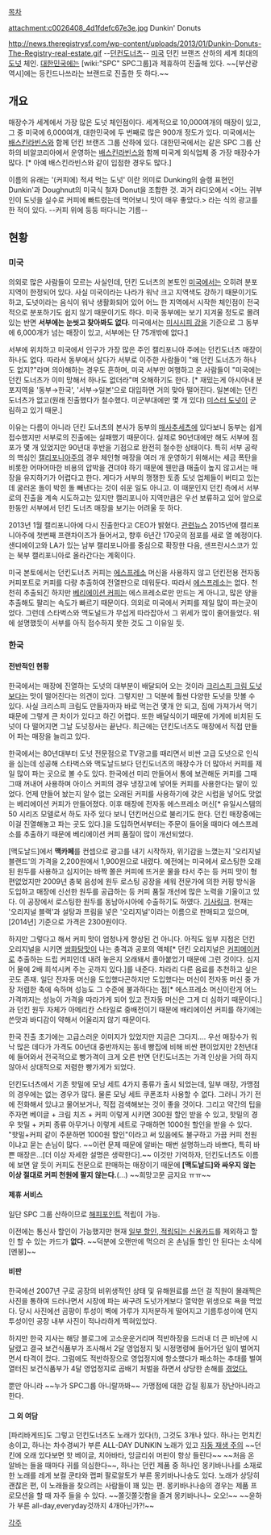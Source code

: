 [[목차]]

attachment:c0026408_4d1fdefc67e3e.jpg
Dunkin' Donuts

http://news.theregistrysf.com/wp-content/uploads/2013/01/Dunkin-Donuts-The-Registry-real-estate.gif
--[[던컨]]도너츠--
[[미국]] 던킨 브랜즈 산하의 세계 최대의 [[도넛]] 체인. [[대한민국]]에는 [wiki:"SPC" SPC그룹]과 제휴하여 진출해 있다.
~~[부산광역시]에는 등킨드나쓰라는 브랜드로 진출한 듯 하다.~~

== 개요 ==
매장수가 세계에서 가장 많은 도넛 체인점이다. 세계적으로 10,000여개의 매장이 있고, 그 중 미국에 6,000여개, 대한민국에 두 번째로 많은 900개 정도가 있다. 미국에서는 [[배스킨라빈스]]와 함께 던킨 브랜즈 그룹 산하에 있다. 대한민국에서는 같은 SPC 그룹 산하의 비알코리아에서 운영하는 [[배스킨라빈스]]와 함께 미국계 외식업체 중 가장 매장수가 많다. [* 아예 배스킨라빈스와 같이 입점한 경우도 많다.]

이름의 유래는 '(커피에) 적셔 먹는 도넛' 이란 의미로 Dunking의 슬랭 표현인 Dunkin'과 Doughnut의 미국식 철자 Donut을 조합한 것.
과거 라디오에서 <어느 귀부인이 도넛을 실수로 커피에 빠트렸는데 먹어보니 맛이 매우 좋았다.> 라는 식의 광고를 한 적이 있다. --커피 위에 둥둥 떠다니는 기름--

== 현황 ==
=== 미국 ===
의외로 많은 사람들이 모르는 사실인데, 던킨 도너츠의 본토인 [[미국]]에서는 오히려 분포 지역이 한정되어 있다. 사실 미국이라는 나라가 워낙 크고 지역색도 강하기 때문이기도 하고, 도넛이라는 음식이 워낙 생활화되어 있어 어느 한 지역에서 시작한 체인점이 전국적으로 분포하기도 쉽지 않기 때문이기도 하다. 미국 동부에는 보기 지겨울 정도로 몰려있는 반면 '''서부에는 눈씻고 찾아봐도 없다'''. 미국에서는 [[미시시피 강]]을 기준으로 그 동부에 6,000개가 넘는 매장이 있고, 서부에는 단 75개밖에 없다.[http://en.wikipedia.org/wiki/Dunkin_Donuts#cite_note-5]

서부에 위치하고 미국에서 인구가 가장 많은 주인 캘리포니아 주에는 던킨도너츠 매장이 하나도 없다. 따라서 동부에서 살다가 서부로 이주한 사람들이 "왜 던킨 도너츠가 하나도 없지?"라며 의아해하는 경우도 흔하며, 미국 서부만 여행하고 온 사람들이 "미국에는 던킨 도너츠가 이미 망해서 하나도 없더라"며 오해하기도 한다. [* 재밌는게 아시아내 분포지역을 '동부→한국', '서부→일본'으로 대입하면 거의 맞아 떨어진다. 일본에는 던킨도너츠가 없고(원래 진출했다가 철수했다. 미군부대에만 몇 개 있다) [[미스터 도넛]]이 군림하고 있기 때문.]

이유는 다름이 아니라 던킨 도너츠의 본사가 동부의 [[매사추세츠]]에 있다보니 동부는 쉽게 접수했지만 서부로의 진출에는 실패했기 때문이다. 실제로 90년대에만 해도 서부에 점포가 몇 개 있었지만 90년대 후반을 기점으로 완전히 철수한 상태이다. 특히 서부 공략의 핵심인 [[캘리포니아]]주의 경우 체인형 매장을 여러 개 운영하기 위해서는 세금 폭탄을 비롯한 어마어마한 비용의 압박을 견뎌야 하기 때문에 웬만큼 매출이 높지 않고서는 매장을 유지하기가 어렵다고 한다. 게다가 서부의 쟁쟁한 토종 도넛 업체들이 버티고 있는데 굴러온 돌이 박힌 돌 빼낸다는 것이 쉬운 일도 아니고. 이 때문인지 던킨 측에서 서부로의 진출을 계속 시도하고는 있지만 캘리포니아 지역만큼은 우선 보류하고 있어 앞으로 한동안 서부에서 던킨 도너츠 매장을 보기는 어려울 듯 하다. 

2013년 1월 캘리포니아에 다시 진출한다고 CEO가 밝혔다. [http://www.cnbc.com/id/100383617 관련뉴스]  2015년에 캘리포니아주에 첫번째 프랜차이즈가 들어서고, 향후 6년간 170곳의 점포를 새로 열 예정이다. 샌디에이고와 LA가 있는 남부 캘리포니아를 중심으로 확장한 다음, 샌프란시스코가 있는 북부 캘리포니아로 올라간다는 계획이다. 

미국 본토에서는 던킨도너츠 커피는 [[에스프레소]] 머신을 사용하지 않고 던킨전용 전자동 커피포트로 커피를 다량 추출하여 전열판으로 데워둔다. 따라서 [[에스프레소]]는 없다. 천천히 추출되긴 하지만 [[베리에이션 커피]]는 에스프레소로만 만드는 게 아니고, 많은 양을 추출해도 팔리는 속도가 빠르기 때문이다. 의외로 미국에서 커피를 제일 많이 파는곳이었다. 그런데 스타벅스와 맥도널드가 무섭게 따라잡아서 그 위세가 많이 줄어들었다. 위에 설명했듯이 서부를 아직 접수하지 못한 것도 그 이유일 듯.

=== 한국 ===
==== 전반적인 현황 ====
한국에서는 매장에 진열하는 도넛의 대부분이 배달되어 오는 것이라 [[크리스피 크림 도넛]]보다는 맛이 떨어진다는 의견이 있다. 그렇지만 그 덕분에 훨씬 다양한 도넛을 맛볼 수 있다. 사실 크리스피 크림도 만들자마자 바로 먹는건 몇개 안 되고, 집에 가져가서 먹기 때문에 그렇게 큰 차이가 있다고 하긴 어렵다. 또한 배달식이기 때문에 가게에 비치된 도넛이 다 떨어지면 그날 도넛장사는 끝난다. 최근에는 던킨도너츠도 매장에서 직접 만들어 파는 매장을 늘리고 있다.

한국에서는 80년대부터 도넛 전문점으로 TV광고를 때리면서 비싼 고급 도넛으로 인식을 심는데 성공해 스타벅스와 맥도날드보다 던킨도너츠의 매장수가 더 많아서 커피를 제일 많이 파는 곳으로 볼 수도 있다. 한국에선 미리 만들어서 통에 보관해둔 커피를 그때그때 꺼내어 사용하며 아이스 커피의 경우 냉장고에 넣어둔 커피를 사용한다는 말이 있었다. 언제 만들어 놨는지 알수 없는 오래된 커피를 사용하기에 갖은 시럽을 넣어도 맛없는 베리에이션 커피가 만들어졌다. 이후 매장에 전자동 에스프레소 머신[* 유일시스템의 50 시리즈 모델로서 하도 자주 있다 보니 던킨머신으로 불리기도 한다. 던킨 매장중에는 이걸 진열해놓고 파는 곳도 있다.]을 도입하면서부터는 주문이 들어올 때마다 에스프레소를 추출하기 때문에 베리에이션 커피 품질이 많이 개선되었다. 

[맥도날드]에서 '''맥카페'''를 컨셉으로 광고를 내기 시작하자, 위기감을 느꼈는지 '오리지널 블랜드'의 가격을 2,200원에서 1,900원으로 내렸다. 예전에는 미국에서 로스팅한 오래 된 원두를 사용하고 심지어는 바짝 쫄은 커피에 뜨거운 물을 타서 주는 등 커피 맛이 형편없었지만 2009년 충북 음성에 원두 로스팅 공장을 세워 전문가에 의한 커핑 방식을 도입하고 매장에 신선한 원두를 공급하는 등 커피 품질 개선에 많은 노력을 기울이고 있다. 이 공장에서 로스팅한 원두를 동남아시아에 수출하기도 하였다. [http://news.chosun.com/site/data/html_dir/2010/04/28/2010042801546.html 기사링크]. 현재는 '오리지널 블랙'과 설탕과 프림을 넣은 '오리지널'이라는 이름으로 판매되고 있으며, [2014년] 기준으로 가격은 2300원이다. 

하지만 그렇다고 해서 커피 맛이 엄청나게 향상된 건 아니다. 아직도 일부 지점은 던킨 오리지널을 시키면 [[쌍화탕]]맛이 나는 충격과 공포의 액체[* 던킨 오리지널은 [[커피메이커]]로 추출하는 드립 커피인데 내려 놓은지 오래돼서 졸아붙었기 때문에 그런 것이다. 심지어 물에 2배 희석시켜 주는 곳까지 있다.]를 내준다. 차라리 다른 음료를 추천하고 싶은 곳도 존재. 일단 전자동 머신을 도입했다곤하지만 도입했다는 머신이 전자동 머신 중 가장 저렴한 축에 속하며 성능도 그 수준에 불과하다는 점[* 에스프레소 머신이란게 어느 가격까지는 성능이 가격을 따라가게 되어 있고 전자동 머신은 그게 더 심하기 때문이다.]과 던킨 원두 자체가 아메리칸 스타일로 중배전이기 때문에 배리에이션 커피를 하기에는 쓴맛과 바디감이 약해서 어울리지 않기 때문이다.

한국 진출 초기에는 고급스러운 이미지가 있었지만 지금은 그다지.... 우선 매장수가 워낙 많은 데다가 가격도 00년대 중반까지는 동네 빵집에 비해 비싼 편이었지만 2천년대에 들어와서 전국적으로 빵가격이 크게 오른 반면 던킨도너츠는 가격 인상을 거의 하지 않아서 상대적으로 저렴한 빵가게가 되었다. 

던킨도너츠에서 기존 핫밀에 모닝 세트 4가지 종류가 출시 되었는데, 일부 매장, 가맹점의 경우에는 없는 경우가 많다. 물론 모닝 세트 쿠폰조차 사용할 수 없다. 그러니 가기 전에 전화해서 있냐고 물어보거나, 직접 검색해보는 것이 좋을 것이다. 그리고 약간의 팁을 주자면 베이글 + 크림 치즈 + 커피 이렇게 시키면 300원 할인 받을 수 있고, 핫밀의 경우 핫밀 + 커피 종류 아무거나 이렇게 세트로 구매하면 1000원 할인을 받을 수 있다. "핫밀+커피 같이 주문하면 1000원 할인"이라고 써 있음에도 불구하고 가끔 커피 천원이냐고 묻는 손님이 많다. ~~이런 문제 때문에 알바는 매번 설명하느라 바쁘다, 특히 바쁜 매장은...[더 이상 자세한 설명은 생략한다].~~ 이것만 기억하자, 던킨도너츠도 이름에 보면 알 듯이 커피도 전문으로 판매하는 매장이기 때문에 '''[맥도날드]와 싸우지 않는 이상 절대로 커피 천원에 팔지 않는다.'''(...) ~~희망고문 금지요 ㅠㅠ~~

==== 제휴 서비스 ====
일단 SPC 그룹 산하이므로 [[해피포인트]] 적립이 가능.

이전에는 통신사 할인이 가능했지만 현재 [http://search.naver.com/search.naver?sm=tab_sug.top&where=nexearch&acq=%EB%8D%98%ED%82%A8%EB%8F%84%EB%84%88%EC%B8%A0+%ED%95%A0%EC%9D%B8&acr=2&qdt=0&ie=utf8&query=%EB%8D%98%ED%82%A8%EB%8F%84%EB%84%88%EC%B8%A0+%ED%95%A0%EC%9D%B8%EC%B9%B4%EB%93%9C&x=0&y=0 일부 할인, 적립되는 신용카드]를 제외하고 할인 할 수 있는 카드가 '''없다'''. ~~덕분에 오랜만에 먹으러 온 손님들 할인 안 된다는 소식에 [멘붕]~~

==== 비판 ====
한국에선 2007년 구로 공장의 비위생적인 상태 및 유해원료를 쓰던 걸 직원이 몰래찍은 사진을 통하여 드러나면서 시장에 파는 싸구려 도넛가게보다 열악한 위생으로 욕을 먹었다.  당시 사진에선 곰팡이 투성이 벽에 가루가 지저분하게 떨어지고 기름투성이에 먼지투성이인 공장 내부 사진이 적나라하게 찍혀있었다.

하지만 한국 지사는 해당 블로그에 고소운운거리며 적반하장을 드러내 더 큰 비난에 시달렸고 결국 보건식품부가 조사해서 2달 영업정지 및 시정명령에 들어가던 일이 벌어지면서 타격이 컸다. 그럼에도 적반하장으로 영업정지에 항소했다가 패소하는 추태를 벌여 열터진 보건식품부가 4달 영업정지로 곱배기 처벌을 하면서 상당한 손해를 [http://blog.daum.net/foodwindow/801550 겪었다.]

뿐만 아니라 ~~누가 SPC그룹 아니랄까봐~~ 가맹점에 대한 갑질 횡포가 장난아니라고 한다.

==== 그 외 여담 ====
[파리바게뜨]도 그렇고 던킨도너츠도 노래가 있다(!), 그것도 3개나 있다. 하나는 먼치킨송이고, 하나는 차수경씨가 부른 ALL-DAY DUNKIN 노래가 있고 [http://blog.naver.com/dunkinkorea?Redirect=Log&logNo=110169160293 자동 재생 주의] ~~던킨에 오래 있다보면 핫 베이글, 치아바타, 잉글리쉬 머핀이 항상 들린다~~ ~~처음 온 알바는 들을 때마다 귀를 의심한다~~, 하나는 던킨 제품 중 하나인 몽키바나나를 소재로 한 노래를 레게 보컬 쿤타와 랩퍼 팔로알토가 부른 몽키바나나송도 있다. 노래가 상당히 괜찮은 편, 이 노래들을 찾으려는 사람들이 꽤 있는 편. 몽키바나나송의 경우는 제품 프로모션을 할 때 자주 들을 수 있다. ~~쫄깃쫄깃함을 즐겨 몽키바나나~ 오오!~~ ~~윤하가 부른 all-day,everyday것까지 4개아닌가?!~~

[[각주]]
